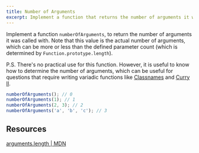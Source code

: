 ```yaml
---
title: Number of Arguments
excerpt: Implement a function that returns the number of arguments it was called with
---
```


Implement a function `numberOfArguments`, to return the number of arguments it was called with. Note that this value is the actual number of arguments, which can be more or less than the defined parameter count (which is determined by `Function.prototype.length`).

P.S. There's no practical use for this function. However, it is useful to know how to determine the number of arguments, which can be useful for questions that require writing variadic functions like [Classnames](/questions/javascript/classnames) and [Curry II](/questions/javascript/curry-ii).

```js
numberOfArguments(); // 0
numberOfArguments(1); // 1
numberOfArguments(2, 3); // 2
numberOfArguments('a', 'b', 'c'); // 3
```

## Resources

[arguments.length | MDN](https://developer.mozilla.org/en-US/docs/Web/JavaScript/Reference/Functions/arguments/length)
